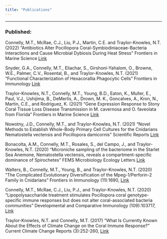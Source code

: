 ```yaml
---
title: "Publications"
---
```

***

### Published:

Connelly, M.T., McRae, C.J., Liu, P.J., Martin, C.E. and Traylor-Knowles, N.T. (2022) “Antibiotics Alter Pocillopora Coral-Symbiodiniaceae-Bacteria Interactions and Cause Microbial Dybiosis During Heat Stress” Frontiers in Marine Science [Link](https://doi.org/10.3389/fmars.2021.814124)

Snyder, G.A., Connelly, M.T., Eliachar, S., Girshoni-Yahalom, O., Browne, W.E., Palmer, C.V., Rosental, B., and Traylor-Knowles, N.T. (2021) “Functional Characterization of Hexacorallia Phagocytic Cells” Frontiers in Immunology [Link](https://doi.org/10.3389/fimmu.2021.662803)

Traylor-Knowles, N.T., Connelly, M.T., Young, B.D., Eaton, K., Muller, E., Paul, V.J., Ushijima, B., DeMerlis, A., Drown, M. K., Goncalves, A., Kron, N., Martin, C.E., and Rodriguez, K. (2021) “Gene Expression Response to Stony Coral Tissue Loss Disease Transmission in M. cavernosa and O. faveolata from Florida” Frontiers in Marine Science [Link](https://doi.org/10.3389/fmars.2021.681563)

Nowotny, J.D., Connelly, M.T., and Traylor-Knowles, N.T. (2021) “Novel Methods to Establish Whole-Body Primary Cell Cultures for the Cnidarians Nematostella vectensis and Pocillopora damicornis” Scientific Reports [Link](https://doi.org/10.1038/s41598-021-83549-7)

Bonacolta, A.M., Connelly, M.T., Rosales, S., del Campo, J., and Traylor-Knowles, N.T. (2020) “Microniche sampling of the bacteriome in the Starlet Sea Anemone, Nematostella vectensis, reveals a compartment-specific dominance of Spirochetes” FEMS Microbiology Ecology Letters [Link](https://doi.org/10.1093/femsle/fnab002)

Walters, B., Connelly, M.T., Young, B., and Traylor-Knowles, N.T. (2020) “The Complicated Evolutionary Diversification of the Mpeg-1/Perforin-2 Family in Cnidarians” Frontiers in Immunology (11):1690, [Link](https://doi.org/10.3389/fimmu.2020.01690)

Connelly, M.T., McRae, C.J., Liu, P.J., and Traylor-Knowles, N.T. (2020) “Lipopolysaccharide treatment stimulates Pocillopora coral genotype-specific immune responses but does not alter coral-associated bacteria communities” Developmental and Comparative Immunology (109):103717, [Link](https://doi.org/10.1016/j.dci.2020.103717)

Traylor-Knowles, N.T. and Connelly, M.T. (2017) “What Is Currently Known About the Effects of Climate Change on the Coral Immune Response?” Current Climate Change Reports (3):252-260, [Link](https://doi.org/10.1007/s40641-017-0077-7)
